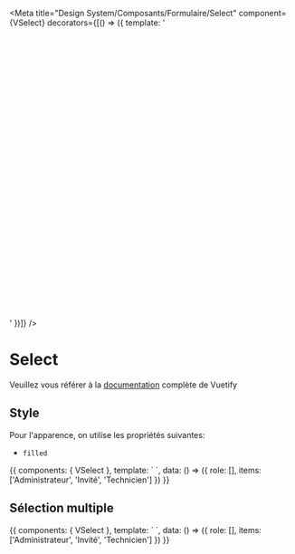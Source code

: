 
<Meta
  title="Design System/Composants/Formulaire/Select"
  component={VSelect}
  decorators={[() => ({
    template: '<div class="pa-2" style="height: 500px"><story/></div>'
  })]}
/>

# Select

Veuillez vous référer à la [documentation](https://vuetifyjs.com/en/components/selects/#selects) complète de Vuetify

## Style

Pour l'apparence, on utilise les propriétés suivantes:
- `filled`

<Preview>
  <Story name="Basique">
    {{
      components: { VSelect },
      template: `
        <v-select
        v-model="role"
        :items="items"
        filled
        label="Label"
        ></v-select>
      `,
      data: () => ({
        role: [],
        items: ['Administrateur', 'Invité', 'Technicien']
      })
    }}
  </Story>
</Preview>

## Sélection multiple

<Preview>
  <Story name="Sélection multiple">
    {{
      components: { VSelect },
      template: `
        <v-select
        v-model="role"
        :items="items"
        filled
        multiple
        label="Label"
        hint="Choisissez 1 ou plusieurs rôles"
        persistent-hint
        ></v-select>
      `,
      data: () => ({
        role: [],
        items: ['Administrateur', 'Invité', 'Technicien']
      })
    }}
  </Story>
</Preview>
